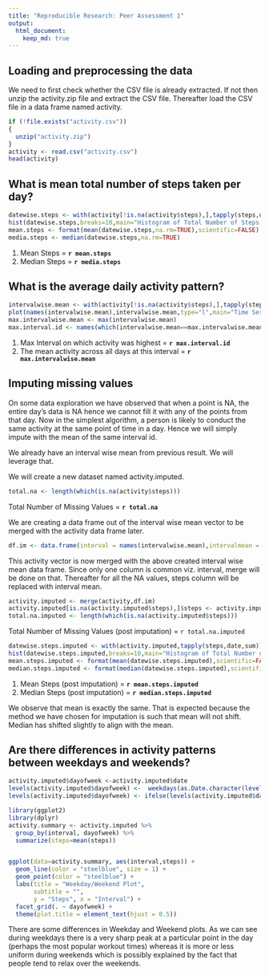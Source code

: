 ```yaml
---
title: "Reproducible Research: Peer Assessment 1"
output: 
  html_document:
    keep_md: true
---
```



## Loading and preprocessing the data
We need to first check whether the CSV file is already extracted. If not then unzip the activity.zip file and extract the CSV file. Thereafter load the CSV file in a data frame named activity.
```r
if (!file.exists("activity.csv"))
{
  unzip("activity.zip")
}
activity <- read.csv("activity.csv")
head(activity)
```

## What is mean total number of steps taken per day?
```r
datewise.steps <- with(activity[!is.na(activity$steps),],tapply(steps,date,sum))
hist(datewise.steps,breaks=10,main="Histogram of Total Number of Steps per day",xlab="Total Steps")
mean.steps <- format(mean(datewise.steps,na.rm=TRUE),scientific=FALSE)
media.steps <- median(datewise.steps,na.rm=TRUE)
```

1. Mean Steps = **`r mean.steps`**
2. Median Steps = **`r media.steps`**

## What is the average daily activity pattern?
```r
intervalwise.mean <- with(activity[!is.na(activity$steps),],tapply(steps,interval,mean))
plot(names(intervalwise.mean),intervalwise.mean,type="l",main="Time Series Plot for Interval wise Steps", xlab="Interval", ylab="Steps")
max.intervalwise.mean <- max(intervalwise.mean)
max.interval.id <- names(which(intervalwise.mean==max.intervalwise.mean))
```
1. Max Interval on which activity was highest = **`r max.interval.id`**
2. The mean activity across all days at this interval = **`r max.intervalwise.mean`**

## Imputing missing values
On some data exploration we have observed that when a point is NA, the entire day's data is NA hence we cannot fill it with any of the points from that day. Now in the simplest algorithm, a person is likely to conduct the same activity at the same point of time in a day. Hence we will simply impute with the mean of the same interval id.

We already have an interval wise mean from previous result. We will leverage that.

We will create a new dataset named activity.imputed.
```r
total.na <- length(which(is.na(activity$steps)))
```
Total Number of Missing Values = **`r total.na`**

We are creating a data frame out of the interval wise mean vector to be merged with the activity data frame later.
```r
df.im <- data.frame(interval = names(intervalwise.mean),intervalmean = intervalwise.mean)
```

This activity vector is now merged with the above created interval wise mean data frame. Since only one column is common viz. interval, merge will be done on that. Thereafter for all the NA values, steps column will be replaced with interval mean.
```r
activity.imputed <- merge(activity,df.im)
activity.imputed[is.na(activity.imputed$steps),]$steps <- activity.imputed[is.na(activity.imputed$steps),]$intervalmean
total.na.imputed <- length(which(is.na(activity.imputed$steps)))
```
Total Number of Missing Values (post imputation) = `r total.na.imputed`

```r

datewise.steps.imputed <- with(activity.imputed,tapply(steps,date,sum))
hist(datewise.steps.imputed,breaks=10,main="Histogram of Total Number of Steps per day (post imputation)",xlab="Total Steps")
mean.steps.imputed <- format(mean(datewise.steps.imputed),scientific=FALSE)
median.steps.imputed <- format(median(datewise.steps.imputed),scientific=FALSE)

```
1. Mean Steps (post imputation) = **`r mean.steps.imputed`**
2. Median Steps (post imputation) = **`r median.steps.imputed`**

We observe that mean is exactly the same. That is expected because the method we have chosen for imputation is such that mean will not shift. Median has shifted slightly to align with the mean.

## Are there differences in activity patterns between weekdays and weekends?

```r
activity.imputed$dayofweek <-activity.imputed$date
levels(activity.imputed$dayofweek) <-  weekdays(as.Date.character(levels(activity.imputed$dayofweek)))
levels(activity.imputed$dayofweek) <- ifelse(levels(activity.imputed$dayofweek) %in% c("Saturday","Sunday"),"WEEKEND","WEEKDAY")

```

```r
library(ggplot2)
library(dplyr)
activity.summary <- activity.imputed %>%
  group_by(interval, dayofweek) %>%
  summarize(steps=mean(steps))


ggplot(data=activity.summary, aes(interval,steps)) +
  geom_line(color = "steelblue", size = 1) +
  geom_point(color = "steelblue") + 
  labs(title = "Weekday/Weekend Plot",
       subtitle = "",
       y = "Steps", x = "Interval") + 
  facet_grid(. ~ dayofweek) +
  theme(plot.title = element_text(hjust = 0.5))
```

There are some differences in Weekday and Weekend plots. As we can see during weekdays there is a very sharp peak at a particular point in the day (perhaps the most popular workout times) whereas it is more or less uniform during weekends which is possibly explained by the fact that people tend to relax over the weekends.